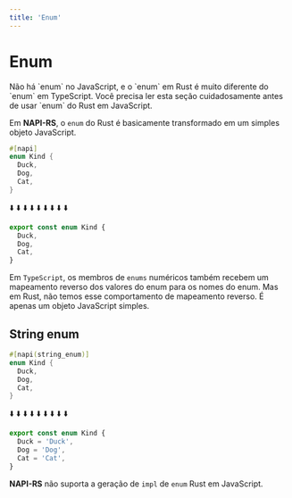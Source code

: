```yaml
---
title: 'Enum'
---
```


# Enum


<Callout type="warning" emoji="⚠️">
  Não há `enum` no JavaScript, e o `enum` em Rust é muito diferente do `enum` em
  TypeScript. Você precisa ler esta seção cuidadosamente antes de usar `enum` do
  Rust em JavaScript.
</Callout>

Em **NAPI-RS**, o `enum` do Rust é basicamente transformado em um simples objeto JavaScript.

```rust filename="lib.rs"
#[napi]
enum Kind {
  Duck,
  Dog,
  Cat,
}
```

⬇️ ⬇️ ⬇️ ⬇️ ⬇️ ⬇️ ⬇️ ⬇️ ⬇️

```ts filename="index.d.ts"
export const enum Kind {
  Duck,
  Dog,
  Cat,
}
```

Em `TypeScript`, os membros de `enums` numéricos também recebem um mapeamento reverso dos valores do enum para os nomes do enum. Mas em Rust, não temos esse comportamento de mapeamento reverso. É apenas um objeto JavaScript simples.

## String enum

```rust filename="lib.rs"
#[napi(string_enum)]
enum Kind {
  Duck,
  Dog,
  Cat,
}
```

⬇️ ⬇️ ⬇️ ⬇️ ⬇️ ⬇️ ⬇️ ⬇️ ⬇️

```ts filename="index.d.ts"
export const enum Kind {
  Duck = 'Duck',
  Dog = 'Dog',
  Cat = 'Cat',
}
```

**NAPI-RS** não suporta a geração de `impl` de `enum` Rust em JavaScript.
